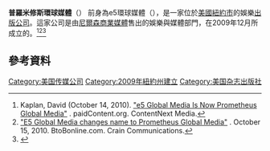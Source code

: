 {{Infobox company
| name             = 普羅米修斯環球媒體<br>Prometheus Global Media
| logo             = 
| logo_caption     = 
| image            = 
| image_caption    = 
| trading_name     = <!-- d/b/a/, doing business as - if different from legal name above -->
| native_name      = <!-- Company's name in home country language -->
| native_name_lang = <!-- Use ISO 639-1 code, e.g. "fr" for French. If there is more than one native name, in different languages, enter those names using {{tl|lang}}, instead. -->
| romanized_name   = 
| former_name      = e5環球媒體<br>e5 Global Media
| former type      = 
| type             = [[子公司|子公司]]
| traded_as        = 
| industry         = [[數字多媒體技術|數位媒體]]、{{le|貿易刊物|trade publications}}
| fate             = 
| predecessor      = [[尼爾森商業媒體|尼爾森商業媒體]]
| successor        = 
| foundation       = <!-- City, Country ({{Start date|YYYY|MM|DD}}) -->
| founder          = 
| defunct          = <!-- {{End date|YYYY|MM|DD}} -->
| location_city    = 紐約市
| location_country = 美國
| locations        = <!-- Number of locations, stores, offices, etc. -->
| area_served      = 
| key_people       = {{le|羅斯·萊文索恩|Ross Levinsohn}}（CEO）
| products         = 
| brands           = 
| production       = 
| services         = 
| revenue          = 
| operating_income = 
| net_income       = 
| aum              = <!-- Only used with financial services companies -->
| assets           = 
| equity           = 
| owner            = 
| num_employees    = 
| parent           = {{le|古根海姆投資公司|Guggenheim Partners}}
| divisions        = 
| subsid           = 
| homepage          = {{URL|http://www.prometheusgm.com}}
| footnotes        = 
| intl             = 
| bodystyle        = 
}}

'''普羅米修斯環球媒體'''（{{lang-en|Prometheus Global Media}}） 前身為e5環球媒體（{{lang-en|e5 Global Media}}），是一家位於[[美國|美國]][[紐約市|紐約市]]的娛樂[[出版|出版公司]]。這家公司是由[[尼爾森NV|尼爾森商業媒體]]售出的娛樂與媒體部門，在2009年12月所成立的。<ref>Kaplan, David (October 14, 2010). [http://paidcontent.org/article/419-e5-global-media-is-now-prometheus-global-media/ "e5 Global Media Is Now Prometheus Global Media"] {{Wayback|url=http://paidcontent.org/article/419-e5-global-media-is-now-prometheus-global-media/ |date=20111217083634 }}. paidContent.org. ContentNext Media.</ref><ref>[http://www.btobonline.com/article/20101015/MEDIABUSINESS/101019893/e5-global-media-changes-name-to-prometheus-global-media "E5 Global Media changes name to Prometheus Global Media"] {{webarchive|url=https://web.archive.org/web/20131212135320/http://www.btobonline.com/article/20101015/MEDIABUSINESS/101019893/e5-global-media-changes-name-to-prometheus-global-media |date=2013-12-12 }}. October 15, 2010. BtoBonline.com. Crain Communications.</ref><ref>{{Cite web |url=http://www.billboard.biz/bbbiz/content_display/industry/e3ia3a7c2e70e62048d07382ed5b9ee3f6a?imw=Y |title=存档副本 |access-date=2014-06-17 |archive-date=2012-07-23 |archive-url=https://archive.today/20120723174205/http://www.billboard.biz/bbbiz/content_display/industry/e3ia3a7c2e70e62048d07382ed5b9ee3f6a?imw=Y |dead-url=yes }}</ref>

==參考資料==
{{reflist}}

[[Category:美国传媒公司|Category:美国传媒公司]]
[[Category:2009年紐約州建立|Category:2009年紐約州建立]]
[[Category:美国杂志出版社|Category:美国杂志出版社]]